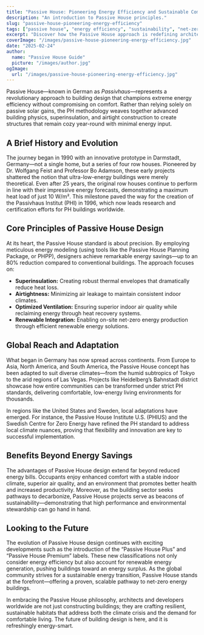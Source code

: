 ```yaml
---
title: "Passive House: Pioneering Energy Efficiency and Sustainable Comfort"
description: "An introduction to Passive House principles."
slug: "passive-house-pioneering-energy-efficiency"
tags: ["passive house", "energy efficiency", "sustainability", "net-zero"]
excerpt: "Discover how the Passive House approach is redefining architecture—delivering superior indoor comfort, drastically reduced energy use, and a significant reduction in carbon emissions, no matter the building type or climate."
coverImage: "/images/passive-house-pioneering-energy-efficiency.jpg"
date: "2025-02-24"
author:
  name: "Passive House Guide"
  picture: "/images/author.jpg"
ogImage:
  url: "/images/passive-house-pioneering-energy-efficiency.jpg"
---
```


Passive House—known in German as *Passivhaus*—represents a revolutionary approach to building design that champions extreme energy efficiency without compromising on comfort. Rather than relying solely on passive solar gains, the PH methodology weaves together advanced building physics, superinsulation, and airtight construction to create structures that remain cozy year-round with minimal energy input.

## A Brief History and Evolution

The journey began in 1990 with an innovative prototype in Darmstadt, Germany—not a single home, but a series of four row houses. Pioneered by Dr. Wolfgang Feist and Professor Bo Adamson, these early projects shattered the notion that ultra-low-energy buildings were merely theoretical. Even after 25 years, the original row houses continue to perform in line with their impressive energy forecasts, demonstrating a maximum heat load of just 10 W/m². This milestone paved the way for the creation of the Passivhaus Institut (PHI) in 1996, which now leads research and certification efforts for PH buildings worldwide.

## Core Principles of Passive House Design

At its heart, the Passive House standard is about precision. By employing meticulous energy modeling (using tools like the Passive House Planning Package, or PHPP), designers achieve remarkable energy savings—up to an 80% reduction compared to conventional buildings. The approach focuses on:
- **Superinsulation:** Creating robust thermal envelopes that dramatically reduce heat loss.
- **Airtightness:** Minimizing air leakage to maintain consistent indoor climates.
- **Optimized Ventilation:** Ensuring superior indoor air quality while reclaiming energy through heat recovery systems.
- **Renewable Integration:** Enabling on-site net-zero energy production through efficient renewable energy solutions.

## Global Reach and Adaptation

What began in Germany has now spread across continents. From Europe to Asia, North America, and South America, the Passive House concept has been adapted to suit diverse climates—from the humid subtropics of Tokyo to the arid regions of Las Vegas. Projects like Heidelberg’s Bahnstadt district showcase how entire communities can be transformed under strict PH standards, delivering comfortable, low-energy living environments for thousands.

In regions like the United States and Sweden, local adaptations have emerged. For instance, the Passive House Institute U.S. (PHIUS) and the Swedish Centre for Zero Energy have refined the PH standard to address local climate nuances, proving that flexibility and innovation are key to successful implementation.

## Benefits Beyond Energy Savings

The advantages of Passive House design extend far beyond reduced energy bills. Occupants enjoy enhanced comfort with a stable indoor climate, superior air quality, and an environment that promotes better health and increased productivity. Moreover, as the building sector seeks pathways to decarbonize, Passive House projects serve as beacons of sustainability—demonstrating that high performance and environmental stewardship can go hand in hand.

## Looking to the Future

The evolution of Passive House design continues with exciting developments such as the introduction of the “Passive House Plus” and “Passive House Premium” labels. These new classifications not only consider energy efficiency but also account for renewable energy generation, pushing buildings toward an energy surplus. As the global community strives for a sustainable energy transition, Passive House stands at the forefront—offering a proven, scalable pathway to net-zero energy buildings.

In embracing the Passive House philosophy, architects and developers worldwide are not just constructing buildings; they are crafting resilient, sustainable habitats that address both the climate crisis and the demand for comfortable living. The future of building design is here, and it is refreshingly energy-smart.
